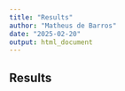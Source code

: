 ```yaml
---
title: "Results"
author: "Matheus de Barros"
date: "2025-02-20"
output: html_document
---
```


## Results